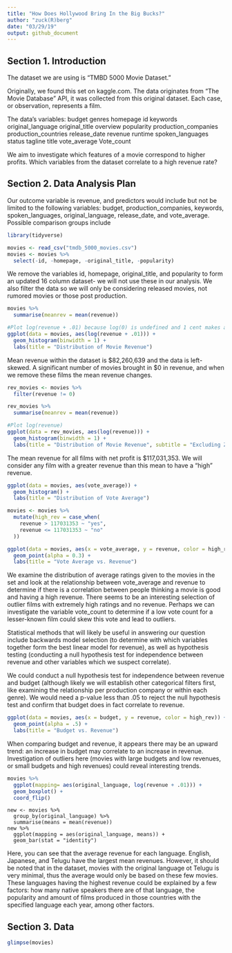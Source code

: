 ```yaml
---
title: "How Does Hollywood Bring In the Big Bucks?"
author: "zuck(R)berg"
date: "03/29/19"
output: github_document
---
```


## Section 1. Introduction


The dataset we are using is “TMBD 5000 Movie Dataset.” 

Originally, we found this set on kaggle.com. The data originates from “The Movie Database” API, it was collected from this original dataset. Each case, or observation, represents a film.

The data’s variables: 
budget
genres
homepage
id
keywords
original_language
original_title
overview
popularity
production_companies
production_countries
release_date
revenue
runtime
spoken_languages
status
tagline
title
vote_average
Vote_count

We aim to investigate which features of a movie correspond to higher profits. Which variables from the dataset correlate to a high revenue rate? 

## Section 2. Data Analysis Plan

Our outcome variable is revenue, and predictors would include but not be limited to the following variables: budget, production_companies, keywords, spoken_languages, original_language, release_date, and vote_average. Possible comparison groups include 

```r
library(tidyverse)

movies <- read_csv("tmdb_5000_movies.csv")
movies <- movies %>%
  select(-id, -homepage, -original_title, -popularity)
```

We remove the variables id, homepage, original_title, and popularity to form an updated 16 column dataset- we will not use these in our analysis. We also filter the data so we will only be considering released movies, not rumored movies or those post production.

```r
movies %>%
  summarise(meanrev = mean(revenue))

#Plot log(revenue + .01) because log(0) is undefined and 1 cent makes a negligible difference
ggplot(data = movies, aes(log(revenue + .01))) +
  geom_histogram(binwidth = 1) +
  labs(title = "Distribution of Movie Revenue")
```

Mean revenue within the dataset is \$82,260,639 and the data is left-skewed. A significant number of movies brought in \$0 in revenue, and when we remove these films the mean revenue changes.

```r
rev_movies <- movies %>%
  filter(revenue != 0)

rev_movies %>%
  summarise(meanrev = mean(revenue))

#Plot log(revenue)
ggplot(data = rev_movies, aes(log(revenue))) +
  geom_histogram(binwidth = 1) +
  labs(title = "Distribution of Movie Revenue", subtitle = "Excluding Zero-Revenue Productions")
```

The mean revenue for all films with net profit is \$117,031,353. We will consider any film with a greater revenue than this mean to have a "high" revenue.

```r
ggplot(data = movies, aes(vote_average)) +
  geom_histogram() +
  labs(title = "Distribution of Vote Average")

movies <- movies %>%
  mutate(high_rev = case_when(
    revenue > 117031353 ~ "yes",
    revenue <= 117031353 ~ "no"
  ))

ggplot(data = movies, aes(x = vote_average, y = revenue, color = high_rev)) +
  geom_point(alpha = 0.3) +
  labs(title = "Vote Average vs. Revenue")
```

We examine the distribution of average ratings given to the movies in the set and look at the relationship between vote_average and revenue to determine if there is a correlation between people thinking a movie is good and having a high revenue. There seems to be an interesting selection of outlier films with extremely high ratings and no revenue. Perhaps we can investigate the variable vote_count to determine if a low vote count for a lesser-known film could skew this vote and lead to outliers.

Statistical methods that will likely be useful in answering our question include backwards model selection (to determine with which variables together form the best linear model for revenue), as well as hypothesis testing (conducting a null hypothesis test for independence between revenue and other variables which we suspect correlate).

We could conduct a null hypothesis test for independence between revenue and budget (although likely we will establish other categorical filters first, like examining the relationship per production company or within each genre). We would need a p-value less than .05 to reject the null hypothesis test and confirm that budget does in fact correlate to revenue.

```r
ggplot(data = movies, aes(x = budget, y = revenue, color = high_rev)) +
  geom_point(alpha = .5) +
  labs(title = "Budget vs. Revenue")
```

When comparing budget and revenue, it appears there may be an upward trend: an increase in budget may correlate to an increase in revenue. Investigation of outliers here (movies with large budgets and low revenues, or small budgets and high revenues) could reveal interesting trends.

```r
movies %>%
  ggplot(mapping= aes(original_language, log(revenue + .01))) +
  geom_boxplot() +
  coord_flip()
```


```r-language
new <- movies %>%
  group_by(original_language) %>%
  summarise(means = mean(revenue)) 
new %>%
  ggplot(mapping = aes(original_language, means)) +
  geom_bar(stat = "identity")

```

Here, you can see that the average revenue for each language. English, Japanese, and Telugu have the largest mean revenues. However, it should be noted that in the dataset, movies with the original language ot Telugu is very minimal, thus the average would only be based on these few movies. These languages having the highest revenue could be explained by a few factors: how many native speakers there are of that language, the popularity and amount of films produced in those countries with the specified language each year, among other factors. 

## Section 3. Data

```r
glimpse(movies)
```

